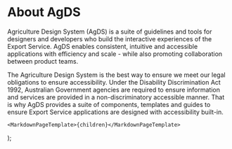 
# About AgDS

Agriculture Design System (AgDS) is a suite of guidelines and tools for designers and developers who build the interactive experiences of the Export Service. AgDS enables consistent, intuitive and accessible applications with efficiency and scale - while also promoting collaboration between product teams.

The Agriculture Design System is the best way to ensure we meet our legal obligations to ensure accessibility. Under the Disability Discrimination Act 1992, Australian Government agencies are required to ensure information and services are provided in a non-discriminatory accessible manner. That is why AgDS provides a suite of components, templates and guides to ensure Export Service applications are designed with accessibility built-in.

	<MarkdownPageTemplate>{children}</MarkdownPageTemplate>
);
